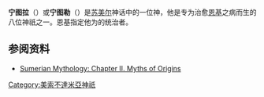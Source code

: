 '''宁图拉'''（{{lang-en|Nintulla}}）或'''宁图勒'''（{{lang|en|Nintul}}）是[[苏美尔|苏美尔]]神话中的一位神，他是专为治愈[[恩基|恩基]]之病而生的八位神祇之一。恩基指定他为{{Link-en|麦甘|Magan}}的统治者。

== 参阅资料 ==
* [http://www.sacred-texts.com/ane/sum/sum07.htm Sumerian Mythology: Chapter II. Myths of Origins]{{Wayback|url=http://www.sacred-texts.com/ane/sum/sum07.htm |date=20181222090957 }}

[[Category:美索不達米亞神祇|Category:美索不達米亞神祇]]